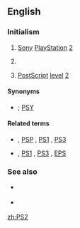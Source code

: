 {{also|PS/2}}
==English==
{{slim-wikipedia|PS2 (disambiguation)}}

===Initialism===
{{rfc-header|Initialism}}
{{head|en|initialism}}

# {{label|en|video games}} [[Sony]] [[PlayStation]] [[2]]
# {{label|en|computing}} {{misspelling of|PS/2|lang=en}}
# {{label|en|software|publishing|typography}} [[PostScript]] [[level]] [[2]]

====Synonyms====
* {{sense|Sony}} {{l|en|PSX2}} {{qualifier|dated|rare|slang}} ; [[PSY]] {{qualifier|dated|rare|slang}}

====Related terms====
* {{sense|Sony}} {{l|en|PSX}} , [[PSP]] , [[PS1]] , [[PS3]]
* {{sense|publishing}} {{l|en|PS}} , [[PS1]] , [[PS3]] , [[EPS]]

===See also===
* {{sense|Sony}} {{projectlink|wikipedia|Sony PlayStation 2}}
* {{sense|publishing}} {{projectlink|wikipedia|PostScript}}

[[zh:PS2]]